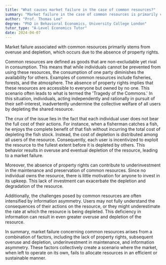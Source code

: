 ```yaml
---
title: "What causes market failure in the case of common resources?"
summary: "Market failure in the case of common resources is primarily caused by overuse and depletion, due to the lack of property rights."
author: "Prof. Thomas Lee"
degree: "PhD in Behavioral Economics, University College London"
tutor_type: "A-Level Economics Tutor"
date: 2024-04-07
---
```


Market failure associated with common resources primarily stems from overuse and depletion, which occurs due to the absence of property rights.

Common resources are defined as goods that are non-excludable yet rival in consumption. This means that while individuals cannot be prevented from using these resources, the consumption of one party diminishes the availability for others. Examples of common resources include fisheries, forests, and the atmosphere. The absence of property rights implies that these resources are accessible to everyone but owned by no one. This scenario often leads to what is termed the 'Tragedy of the Commons.' In this situation, individuals, acting independently and rationally in pursuit of their self-interest, inadvertently undermine the collective welfare of all users by depleting the shared resource.

The crux of the issue lies in the fact that each individual user does not bear the full cost of their actions. For instance, when a fisherman catches a fish, he enjoys the complete benefit of that fish without incurring the total cost of depleting the fish stock. Instead, the cost of depletion is distributed among all users of the resource. Consequently, each user is incentivized to exploit the resource to the fullest extent before it is depleted by others. This behavior results in overuse and eventual depletion of the resource, leading to a market failure.

Moreover, the absence of property rights can contribute to underinvestment in the maintenance and preservation of common resources. Since no individual owns the resource, there is little motivation for anyone to invest in its upkeep. This lack of investment can exacerbate the depletion and degradation of the resource.

Additionally, the challenges posed by common resources are often intensified by information asymmetry. Users may not fully understand the consequences of their actions on the resource, or they might underestimate the rate at which the resource is being depleted. This deficiency in information can result in even greater overuse and depletion of the resource.

In summary, market failure concerning common resources arises from a combination of factors, including the lack of property rights, subsequent overuse and depletion, underinvestment in maintenance, and information asymmetry. These factors collectively create a scenario where the market, when left to operate on its own, fails to allocate resources in an efficient or sustainable manner.
    